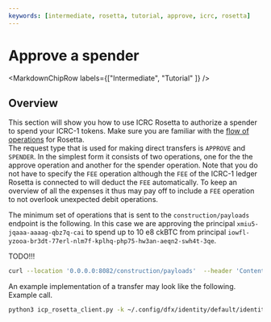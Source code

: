 ```yaml
---
keywords: [intermediate, rosetta, tutorial, approve, icrc, rosetta]
---
```



# Approve a spender

<MarkdownChipRow labels={["Intermediate", "Tutorial" ]} />

## Overview

This section will show you how to use ICRC Rosetta to authorize a spender to spend your ICRC-1 tokens. Make sure you are familiar with the [flow of operations](/docs/developer-docs/defi/rosetta/icp_rosetta/construction_api/operations_flow/index.mdx) for Rosetta.  
The request type that is used for making direct transfers is `APPROVE` and `SPENDER`. In the simplest form it consists of two operations, one for the the approve operation and another for the spender operation. 
Note that you do not have to specify the `FEE` operation although the `FEE` of the ICRC-1 ledger Rosetta is connected to will deduct the `FEE` automatically. 
To keep an overview of all the expenses it thus may pay off to include a `FEE` operation to not overlook unexpected debit operations. 

The minimum set of operations that is sent to the `construction/payloads` endpoint is the following. 
In this case we are approving the principal `xmiu5-jqaaa-aaaag-qbz7q-cai` to spend up to 10 e8 ckBTC from principal `iowfl-yzooa-br3dt-77erl-nlm7f-kplhq-php75-hw3an-aeqn2-swh4t-3qe`.

TODO!!!

```bash
curl --location '0.0.0.0:8082/construction/payloads'  --header 'Content-Type: application/json' --data

```

An example implementation of a transfer may look like the following. 
Example call.
```bash
python3 icp_rosetta_client.py -k ~/.config/dfx/identity/default/identity.pem -u http://127.0.0.1:8082 -s ckBTC -d 8
```
```python


```